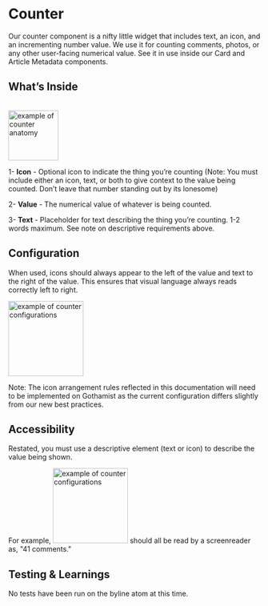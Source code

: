 
<Meta title="Components/Atoms/Counter"/>

# Counter

Our counter component is a nifty little widget that includes text, an icon, and an incrementing number value. We use it for counting comments, photos, or any other user-facing numerical value. See it in use inside our Card and Article Metadata components.

  
  

## What’s Inside
<br/>
 <img alt="example of counter anatomy" src="./images/Atom-Counter-Anatomy.png" width="100" />


1- **Icon** - Optional icon to indicate the thing you’re counting (Note: You must include either an icon, text, or both to give context to the value being counted. Don’t leave that number standing out by its lonesome)


2- **Value** - The numerical value of whatever is being counted.

 
3- **Text** - Placeholder for text describing the thing you’re counting. 1-2 words maximum. See note on descriptive requirements above.

  
  

## Configuration

When used, icons should always appear to the left of the value and text to the right of the value. This ensures that visual language always reads correctly left to right.

 <img alt="example of counter configurations" src="./images/Atom-Counter-Configurations.png" width="150" />

Note: The icon arrangement rules reflected in this documentation will need to be implemented on Gothamist as the current configuration differs slightly from our new best practices.



## Accessibility

Restated, you must use a descriptive element (text or icon) to describe the value being shown.

For example, <img alt="example of counter configurations" src="./images/Atom-Counter-Configurations.png" width="150" /> should all be read by a screenreader as, "41 comments." 

## Testing & Learnings

No tests have been run on the byline atom at this time.
